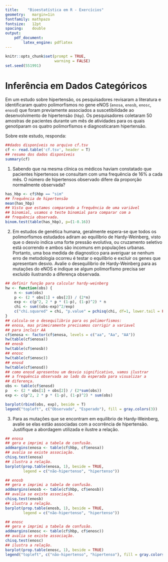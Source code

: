 ```yaml
---
title:    "Bioestatística em R - Exercícios"
geometry:   margin=1in
fontfamily: mathpazo
fontsize:   12pt
spacing:    double
output:
    pdf_document:
        latex_engine: pdflatex
---
```


```r
knitr::opts_chunk$set(prompt = TRUE,
                      warning = FALSE)
set.seed(551991)
```

\begin{itemize}
    \item[] \makebox[2cm]{Nome:\hfill}      \line(1,0){250}
    \item[] \makebox[2cm]{Data:\hfill}      \line(1,0){250}
    \item[] \makebox[2cm]{Matricula:\hfill} \line(1,0){250}
\end{itemize}

# Inferência em Dados Categóricos

Em um estudo sobre hipertensão, os pesquisadores revisaram a literatura e identificaram
quatro polimorfismos no gene eNOS (`enosa`, `enosb`, `enosc`, `enosd`) que foram
previamente associados a suscetibilidade ao desenvolvimento de hipertensão (`hbp`). Os
pesquisadores coletaram 50 amostras de pacientes durante um mês de atividades para os
quais genotiparam os quatro polimorfismos e diagnosticaram hipertensão.

Sobre este estudo, responda:

```r
##dados disponíveis no arquivo cf.tsv
cf <- read.table('cf.tsv', header = T)
## resumo dos dados disponíveis
summary(cf)
```

1. Sabendo que na mesma clínica os médicos haviam constatado que pacientes hipertensos
   se consultam com uma frequência de 16% a cada mês. O número de hipertensos observado
   difere da proporção normalmente observada?

```r
has_hbp <- cf$hbp == "sim"
## frequência de hipertensão
mean(has_hbp)
## Visto que estamos comparando a frequência de uma variável
## binomial, usamos o teste binomial para comparar com a
## frequência observada.
binom.test(table(has_hbp), p=(1-0.16))
```

2. Em estudos de genética humana, geralmente espera-se que todos os polimorfismos
   estudados adiram ao equilíbrio de Hardy-Weinberg, visto que o desvio indica uma
   forte pressão evolutiva, ou cruzamento seletivo está ocorrendo e ambos são
   incomuns em populações urbanas. Portanto, uma boa medida de diagnostico para
   averiguar se nenhum erro de metodologia ocorreu é testar o equilíbrio e excluir
   os genes que apresentam desvio. Avalie o desequilibrio de Hardy-Weinberg para
   as mutações do eNOS e indique se algum polimorfismo precisa ser excluido ilustrando
   a diferença observada.

```r
## definir função para calcular hardy-weinberg
hw <- function(obs) {
    n <- sum(obs)
    p <- (2 * obs[1] + obs[2]) / (2*n)
    exp <- c(p^2, 2 * p * (1-p), (1-p)^2) * n
    chi <- sum((obs-exp)^2/exp)
    c("chi.squared" = chi, "p.value" = pchisq(chi, df=1, lower.tail = FALSE))
}
## calcula-se o desequilibrio para os polimorfismos:
## enosa, mas primeiramente precisamos corrigir a variavel
## para incluir AA
cf$enosa <- factor(cf$enosa, levels = c("aa", "Aa", "AA"))
hw(table(cf$enosa))
## enosb
hw(table(cf$enosb))
## enosc
hw(table(cf$enosc))
## enosd
hw(table(cf$enosd))
## como enosd apresentou um desvio significativo, vamos ilustrar
## a frequência observada ao lado da esperada para visualizar a
## diferença.
obs <- table(cf$enosd)
p   <- (2 * obs[1] + obs[2]) / (2*sum(obs))
exp <- c(p^2, 2 * p * (1-p), (1-p)^2) * sum(obs)

barplot(rbind(obs, exp), beside = T)
legend("topleft", c("Observado", "Esperado"), fill = gray.colors(3))
```

3. Para as mutações que se encontram em equilibrio de Hardy-Weinberg, avalie se
   elas estão associadas com a ocorrência de hipertensão. Justifique a abordagem
   utilizada e ilustre a relação.

```r
## enosa
## gera e imprimi a tabela de confusão.
addmargins(enosa <- table(cf$hbp, cf$enosa))
## avalia se existe associação.
chisq.test(enosa)
## ilustra a relação.
barplot(prop.table(enosa, 1), beside = TRUE,
        legend = c("não-hipertenso", "hipertenso"))

## enosb
## gera e imprimi a tabela de confusão.
addmargins(enosb <- table(cf$hbp, cf$enosb))
## avalia se existe associação.
chisq.test(enosb)
## ilustra a relação.
barplot(prop.table(enosb, 1), beside = TRUE,
        legend = c("não-hipertenso", "hipertenso"))

## enosc
## gera e imprimi a tabela de confusão.
addmargins(enosc <- table(cf$hbp, cf$enosc))
## avalia se existe associação.
chisq.test(enosc)
## ilustra a relação.
barplot(prop.table(enosc, 1), beside = TRUE)
legend("topleft", c("não-hipertenso", "hipertenso"), fill = gray.colors(2))
```
